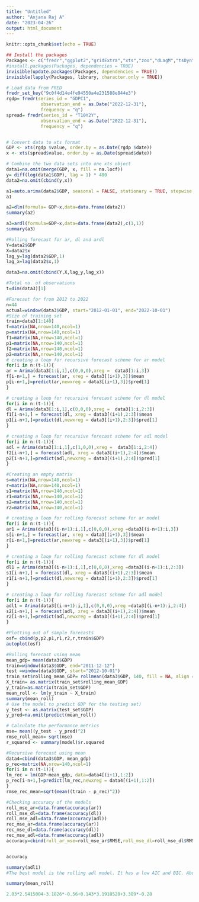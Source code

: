 ```yaml
---
title: "Untitled"
author: "Anjana Raj A"
date: "2023-04-26"
output: html_document
---
```


```r
knitr::opts_chunk$set(echo = TRUE)
```
```r
## Install the packages
Packages <- c("fredr","ggplot2","gridExtra","xts","zoo","dLagM","tsDyn","forecast","ARDL","tsDyn","roll")
#install.packages(Packages, dependencies = TRUE)
invisible(update.packages(Packages, dependencies = TRUE))
invisible(lapply(Packages, library, character.only = TRUE))
```

```r
# Load data from FRED
fredr_set_key("9c0f4d14e4fe94550a4e231588e844e3")
rgdp= fredr(series_id = "GDPC1",
             observation_end = as.Date("2022-12-31"),
             frequency = "q")
spread= fredr(series_id = "T10Y2Y",
             observation_end = as.Date("2022-12-31"),
             frequency = "q")


# Convert data to xts format
GDP <- xts(rgdp $value, order.by = as.Date(rgdp $date))
x <- xts(spread$value, order.by = as.Date(spread$date))

# Combine the two data sets into one xts object
data1=na.omit(merge(GDP, x, fill = na.locf))
y= diff(log(data1$GDP), lag = 1) * 400
data2=na.omit(cbind(y,x))

```

```r

a1=auto.arima(data2$GDP, seasonal = FALSE, stationary = TRUE, stepwise = FALSE, ic ="bic")
a1

```

```r
a2=dlm(formula= GDP~x,data=data.frame(data2))
summary(a2)
```

```r
a3=ardl(formula=GDP~x,data=data.frame(data2),c(1,1))
summary(a3)
```


```r
#Rolling forecast for ar, dl and ardl
Y=data2$GDP
X=data2$x
lag_y=lag(data2$GDP,1)
lag_x=lag(data2$x,1)

data3=na.omit(cbind(Y,X,lag_y,lag_x))

#Total no. of observations
t=dim(data3)[1]

#Forecast for from 2012 to 2022
n=44
actual=window(data3$GDP, start="2012-01-01", end="2022-10-01")
#Size of training set
train=data3[1:140]
f=matrix(NA,nrow=140,ncol=1)
p=matrix(NA,nrow=140,ncol=1)
f1=matrix(NA,nrow=140,ncol=1)
p1=matrix(NA,nrow=140,ncol=1)
f2=matrix(NA,nrow=140,ncol=1)
p2=matrix(NA,nrow=140,ncol=1)
# creating a loop for recursive forecast scheme for ar model
for(i in n:(t-1)){
ar = Arima(data3[1:i,1],c(0,0,0),xreg =  data3[1:i,3])
f[i-n+1,] = forecast(ar, xreg = data3[(i+1),3])$mean
p[i-n+1,]=predict(ar,newxreg = data3[(i+1),3])$pred[1]
}
```

```r
# creating a loop for recursive forecast scheme for dl model
for(i in n:(t-1)){
dl = Arima(data3[1:i,1],c(0,0,0),xreg =  data3[1:i,2:3])
f1[i-n+1,] = forecast(dl, xreg = data3[(i+1),2:3])$mean
p1[i-n+1,]=predict(dl,newxreg = data3[(i+1),2:3])$pred[1]
}
```
```r
# creating a loop for recursive forecast scheme for adl model
for(i in n:(t-1)){
adl = Arima(data3[1:i,1],c(1,0,0),xreg =  data3[1:i,2:4])
f2[i-n+1,] = forecast(adl, xreg = data3[(i+1),2:4])$mean
p2[i-n+1,]=predict(adl,newxreg = data3[(i+1),2:4])$pred[1]
}

```

```r
#Creating an empty matrix
s=matrix(NA,nrow=140,ncol=1)
r=matrix(NA,nrow=140,ncol=1)
s1=matrix(NA,nrow=140,ncol=1)
r1=matrix(NA,nrow=140,ncol=1)
s2=matrix(NA,nrow=140,ncol=1)
r2=matrix(NA,nrow=140,ncol=1)

# creating a loop for rolling forecast scheme for ar model
for(i in n:(t-1)){
ar1 = Arima(data3[(i-n+1):i,1],c(0,0,0),xreg =data3[(i-n+1):i,3])
s[i-n+1,] = forecast(ar, xreg = data3[(i+1),3])$mean
r[i-n+1,]=predict(ar,newxreg = data3[(i+1),3])$pred[1]
}

```


```r
# creating a loop for rolling forecast scheme for dl model
for(i in n:(t-1)){
dl1 = Arima(data3[(i-n+1):i,1],c(0,0,0),xreg =data3[(i-n+1):i,2:3])
s1[i-n+1,] = forecast(dl, xreg = data3[(i+1),2:3])$mean
r1[i-n+1,]=predict(dl,newxreg = data3[(i+1),2:3])$pred[1]
}
```

```r
# creating a loop for rolling forecast scheme for adl model
for(i in n:(t-1)){
adl1 = Arima(data3[(i-n+1):i,1],c(0,0,0),xreg =data3[(i-n+1):i,2:4])
s2[i-n+1,] = forecast(adl, xreg = data3[(i+1),2:4])$mean
r2[i-n+1,]=predict(adl,newxreg = data3[(i+1),2:4])$pred[1]
}            
```

```r
#Plotting out of sample forecasts
osf= cbind(p,p2,p1,r1,r2,r,train$GDP)
autoplot(osf)

```

```r
#Rolling forecast using mean
mean_gdp= mean(data3$GDP)
train=window(data3$GDP, end="2011-12-12")
test =window(data3$GDP, start="2012-10-01")
train_set$rolling_mean_GDP= rollmean(data3$GDP, 140, fill = NA, align = "right")
X_train= as.matrix(train_set$rolling_mean_GDP)
y_train=as.matrix(train_set$GDP)
mean_roll <- lm(y_train ~ X_train)
summary(mean_roll)
# Use the model to predict GDP for the testing set)
y_test <- as.matrix(test_set$GDP)
y_pred=na.omit(predict(mean_roll))

# Calculate the performance metrics
mse= mean((y_test - y_pred)^2)
rmse_roll_mean= sqrt(mse)
r_squared <- summary(model)$r.squared

```

```r
#Recursive forecast using mean
data4=cbind(data3$GDP, mean_gdp)
p_rec=matrix(NA,nrow=140,ncol=1)
for(i in n:(t-1)){
lm_rec = lm(GDP~mean_gdp, data=data4[(i+1),1:2])
p_rec[i-n+1,]=predict(lm_rec,newxreg = data4[(i+1),1:2])
}
rmse_rec_mean=sqrt(mean((train - p_rec)^2))

```

```r
#Checking accuracy of the models
roll_mse_ar=data.frame(accuracy(ar))
roll_mse_dl=data.frame(accuracy(dl))
roll_mse_adl=data.frame(accuracy(adl))
rec_mse_ar=data.frame(accuracy(ar))
rec_mse_dl=data.frame(accuracy(dl))
rec_mse_adl=data.frame(accuracy(adl))
accuracy=cbind(roll_ar_mse=roll_mse_ar$RMSE,roll_mse_dl=roll_mse_dl$RMSE,roll_mse_adl=roll_mse_adl$RMSE,rec_mse_ar=rec_mse_ar$RMSE,rec_mse_dl=rec_mse_dl$RMSE,rec_mse_adl$RMSE,rmse_rec_mean, rmse_roll_mean)


accuracy
```

```r
 
summary(adl1)
#The best model is the rolling adl model. It has a low AIC and BIC. About 53% of the changes in the GDP growth is explained by this model when compared to the worst model explaining only 3% of the changes in GDP growth. GDP.1 coefficient is statistically significant at the 5% level, while the intercept, x, and x.1 coefficients are not. In the worst model none of the dependent variables are statistically significant.

summary(mean_roll)
```
```r

2.03*2.5415004-3.1826*-0.56+0.143*3.1918520+3.389*-0.28
```



